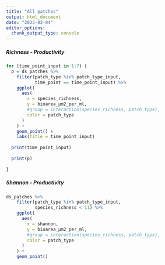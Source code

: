 ```yaml
---
title: "All patches"
output: html_document
date: "2023-03-04"
editor_options: 
  chunk_output_type: console
---
```


##### Richness - Productivity

```r
for (time_point_input in 1:7) {
  p = ds_patches %>%
    filter(patch_type %in% patch_type_input,
           time_point == time_point_input) %>%
    ggplot(
      aes(
        x = species_richness,
        y = bioarea_µm2_per_ml,
        #group = interaction(species_richness, patch_type),
        color = patch_type
      )
    ) +
    geom_point() +
    labs(title = time_point_input)
  
  print(time_point_input)
  
  print(p)
  
}
```

##### Shannon - Productivity

```r
ds_patches %>%
    filter(patch_type %in% patch_type_input,
           species_richness < 11) %>%
    ggplot(
      aes(
        x = shannon,
        y = bioarea_µm2_per_ml,
        #group = interaction(species_richness, patch_type),
        color = patch_type
      )
    ) +
    geom_point()
```